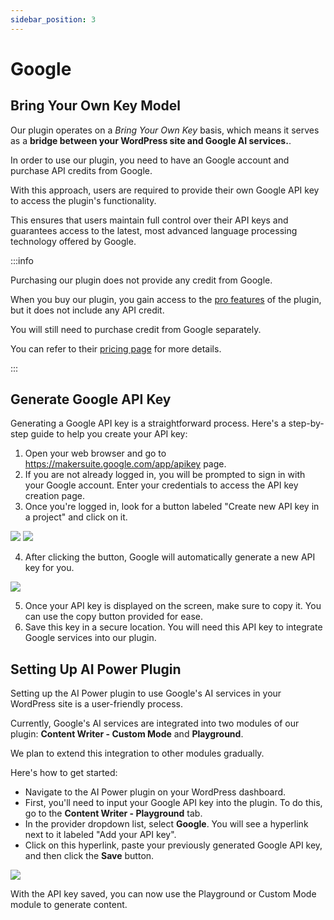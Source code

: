 ```yaml
---
sidebar_position: 3
---
```



# Google

## Bring Your Own Key Model

Our plugin operates on a *Bring Your Own Key* basis, which means it serves as a **bridge between your WordPress site and Google AI services.**.

In order to use our plugin, you need to have an Google account and purchase API credits from Google.

With this approach, users are required to provide their own Google API key to access the plugin's functionality.

This ensures that users maintain full control over their API keys and guarantees access to the latest, most advanced language processing technology offered by Google.

:::info

Purchasing our plugin does not provide any credit from Google.

When you buy our plugin, you gain access to the [pro features](docs/intro/pro.md) of the plugin, but it does not include any API credit.

You will still need to purchase credit from Google separately.

You can refer to their [pricing page](https://ai.google.dev/pricing) for more details.

:::

## Generate Google API Key

Generating a Google API key is a straightforward process. Here's a step-by-step guide to help you create your API key:

1. Open your web browser and go to https://makersuite.google.com/app/apikey page.
2. If you are not already logged in, you will be prompted to sign in with your Google account. Enter your credentials to access the API key creation page.
3. Once you're logged in, look for a button labeled "Create new API key in a project" and click on it.

<img src={api1} />

<img src={api2} />

4. After clicking the button, Google will automatically generate a new API key for you.

<img src={api3} />

5. Once your API key is displayed on the screen, make sure to copy it. You can use the copy button provided for ease.
6. Save this key in a secure location. You will need this API key to integrate Google services into our plugin.

## Setting Up AI Power Plugin

Setting up the AI Power plugin to use Google's AI services in your WordPress site is a user-friendly process.

Currently, Google's AI services are integrated into two modules of our plugin: **Content Writer - Custom Mode** and **Playground**.

We plan to extend this integration to other modules gradually. 

Here's how to get started:

- Navigate to the AI Power plugin on your WordPress dashboard.
- First, you'll need to input your Google API key into the plugin. To do this, go to the **Content Writer - Playground** tab.
- In the provider dropdown list, select **Google**. You will see a hyperlink next to it labeled "Add your API key".
- Click on this hyperlink, paste your previously generated Google API key, and then click the **Save** button.

<img src={pg} />

With the API key saved, you can now use the Playground or Custom Mode module to generate content.